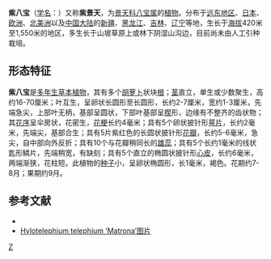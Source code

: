 {{Speciesbox 
| genus = Hylotelephium
| species = purpureum
| authority = (L.) Holub
| image = (MHNT) Hylotelephium telephium - Habitus.jpg
| image_caption = ''S. telephium'' subsp. ''telephium''
| synonyms = ''Sedum purpureum'' (L.) Schult
}}

'''紫八宝'''（[[学名|学名]]：{{lang|la|''Hylotelephium purpureum''}}）又称'''紫景天'''，为[[景天科|景天科]][[八宝属|八宝属]]的[[植物|植物]]。分布于[[远东地区|远东地区]]、[[日本|日本]]、[[欧洲|欧洲]]、[[北美洲|北美洲]]以及[[中国大陆|中国大陆]]的[[新疆|新疆]]、[[黑龙江|黑龙江]]、[[吉林|吉林]]、[[辽宁|辽宁]]等地，生长于[[海拔|海拔]]420米至1,550米的地区，多生长于山坡草原上或林下阴湿山沟边，目前尚未由人工引种栽培。

==形态特征==

'''紫八宝'''是[[多年生草本植物|多年生草本植物]]，其有多个[[胡萝卜|胡萝卜]]状块[[根|根]]；[[茎|茎]]直立，单生或少数聚生，高约16-70厘米；叶互生，呈卵状长圆形至长圆形，长约2-7厘米，宽约1-3厘米，先端急尖，上部叶无柄，基部呈圆状，下部叶基部呈[[楔|楔]]形，边缘有不整齐的齿状物；其[[花序|花序]]呈伞房状，花密生，[[花梗|花梗]]长约4毫米；具有5个卵状披针形[[萼片|萼片]]，长约2毫米，先端尖，基部合生；具有5片紫红色的长圆状披针形[[花瓣|花瓣]]，长约5-6毫米，急尖，自中部向外反折；具有10个与花瓣稍同长的[[雄蕊|雄蕊]]；具有5个长约1毫米的线状匙形鳞片，先端稍宽，有缺刻；具有5个直立的椭圆状披针形[[心皮|心皮]]，长约6毫米，两端渐狭，花柱短。此植物的[[种子|种子]]小，呈卵状椭圆形，长1毫米，褐色。花期约7-8月；果期约9月。

== 参考文献 ==
<div class="references-small">
* {{cite web| url =http://www.bioinfo.cn/db05/KmzwSpecies.php?action=view&id=6091| title =紫八宝| work =《中国高等植物数据库全库》| publisher =中国科学院微生物研究所| author =昆明植物研究所| accessdate =2009-02-25| deadurl =yes| archiveurl =https://web.archive.org/web/20160305024700/http://www.bioinfo.cn/db05/KmzwSpecies.php?action=view&id=6091| archivedate =2016-03-05}}
* [https://img.lrgarden.cn/feed_pic/55/3/1000359479_1000013406_1506868355.jpg Hylotelephium telephium ‘Matrona’图片]
</div>
{{Taxonbar|from=Q1327535}}

[[Category:八宝属|Z]]